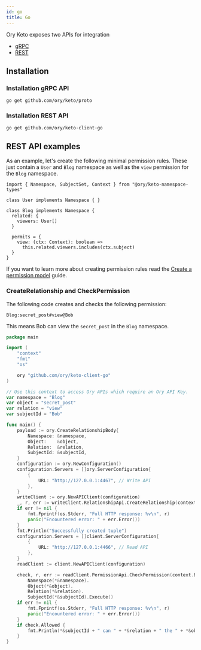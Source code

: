 ```yaml
---
id: go
title: Go
---
```



Ory Keto exposes two APIs for integration

- [gRPC](http://ory.sh/docs/keto/reference/proto-api)
- [REST](http://ory.sh/docs/keto/reference/rest-api)

## Installation

### Installation gRPC API

```
go get github.com/ory/keto/proto
```

### Installation REST API

```
go get github.com/ory/keto-client-go
```

## REST API examples

As an example, let's create the following minimal permission rules. These just contain a `User` and `Blog` namespace as well as
the `view` permission for the `Blog` namespace.

```
import { Namespace, SubjectSet, Context } from "@ory/keto-namespace-types"

class User implements Namespace { }

class Blog implements Namespace {
  related: {
    viewers: User[]
  }

  permits = {
    view: (ctx: Context): boolean =>
      this.related.viewers.includes(ctx.subject)
  }
}
```

If you want to learn more about creating permission rules read the
[Create a permission model](https://www.ory.sh/docs/keto/modeling/create-permission-model) guide.

### CreateRelationship and CheckPermission

The following code creates and checks the following permission:

```
Blog:secret_post#view@Bob
```

This means Bob can view the `secret_post` in the `Blog` namespace.

```go
package main

import (
	"context"
	"fmt"
	"os"

	ory "github.com/ory/keto-client-go"
)

// Use this context to access Ory APIs which require an Ory API Key.
var namespace = "Blog"
var object = "secret_post"
var relation = "view"
var subjectId = "Bob"

func main() {
	payload := ory.CreateRelationshipBody{
		Namespace: &namespace,
		Object:    &object,
		Relation:  &relation,
		SubjectId: &subjectId,
	}
	configuration := ory.NewConfiguration()
	configuration.Servers = []ory.ServerConfiguration{
		{
			URL: "http://127.0.0.1:4467", // Write API
		},
	}
	writeClient := ory.NewAPIClient(configuration)
	_, r, err := writeClient.RelationshipApi.CreateRelationship(context.Background()).CreateRelationshipBody(payload).Execute()
	if err != nil {
		fmt.Fprintf(os.Stderr, "Full HTTP response: %v\n", r)
		panic("Encountered error: " + err.Error())
	}
	fmt.Println("Successfully created tuple")
	configuration.Servers = []client.ServerConfiguration{
		{
			URL: "http://127.0.0.1:4466", // Read API
		},
	}
	readClient := client.NewAPIClient(configuration)

	check, r, err := readClient.PermissionApi.CheckPermission(context.Background()).
		Namespace(*&namespace).
		Object(*&object).
		Relation(*&relation).
		SubjectId(*&subjectId).Execute()
	if err != nil {
		fmt.Fprintf(os.Stderr, "Full HTTP response: %v\n", r)
		panic("Encountered error: " + err.Error())
	}
	if check.Allowed {
		fmt.Println(*&subjectId + " can " + *&relation + " the " + *&object)
	}
}
```
